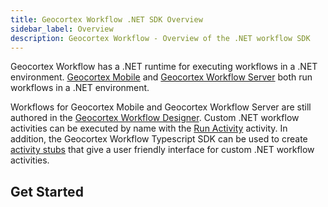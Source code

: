 ```yaml
---
title: Geocortex Workflow .NET SDK Overview
sidebar_label: Overview
description: Geocortex Workflow - Overview of the .NET workflow SDK
---
```



Geocortex Workflow has a .NET runtime for executing workflows in a .NET environment. [Geocortex Mobile](https://docs.geocortex.com/mobileviewer/) and [Geocortex Workflow Server](https://docs.geocortex.com/workflow/latest/help/Default.htm#wf5/help/server-workflows.htm) both run workflows in a .NET environment.

Workflows for Geocortex Mobile and Geocortex Workflow Server are still authored in the [Geocortex Workflow Designer](https://apps.geocortex.com/workflow/designer/). Custom .NET workflow activities can be executed by name with the [Run Activity](https://docs.geocortex.com/workflow/latest/help/Default.htm#wf5/help/activities/run-activity.htm) activity. In addition, the Geocortex Workflow Typescript SDK can be used to create [activity stubs](sdk-net-register-activities.mdx) that give a user friendly interface for custom .NET workflow activities.

## Get Started

<UseCaseContainer>
    <UseCaseCard
        title="Create an Activity for Geocortex Mobile"
        description="Create a custom activity in Geocortex Mobile"
        link="sdk-mobile-create-activity"
    />
    <UseCaseCard
        title="Create an Activity for Geocortex Workflow Server"
        description="Create a custom activity in Geocortex Workflow Server"
        link="sdk-server-create-activity"
    />
</UseCaseContainer>
